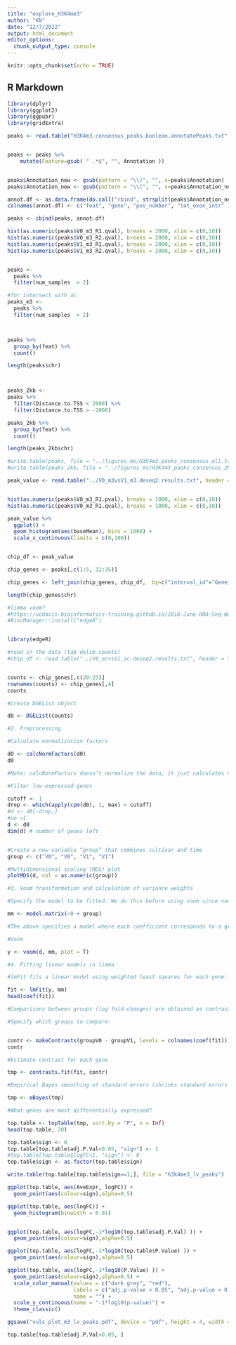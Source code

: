 ```yaml
---
title: "explore_H3K4me3"
author: "KN"
date: "12/7/2022"
output: html_document
editor_options: 
  chunk_output_type: console
---
```


```r
knitr::opts_chunk$set(echo = TRUE)
```

## R Markdown
```r

library(dplyr)
library(ggplot2)
library(ggpubr)
library(gridExtra)
```

```r
peaks <- read.table("H3K4m3.consensus_peaks.boolean.annotatePeaks.txt", header=T, sep = "\t")


peaks <- peaks %>%
    mutate(Feature=gsub( " .*$", "", Annotation ))


peaks$Annotation_new <- gsub(pattern = "\\)", "", x=peaks$Annotation)
peaks$Annotation_new <- gsub(pattern = "\\(", "", x=peaks$Annotation_new)

annot.df <- as.data.frame(do.call("rbind", strsplit(peaks$Annotation_new, " ")))[,c(1,2,4,6)]
colnames(annot.df) <- c("feat", "gene", "pos_number", "tot_exon_intr" )

peaks <- cbind(peaks, annot.df)

hist(as.numeric(peaks$V0_m3_R1.qval), breaks = 2000, xlim = c(0,10))
hist(as.numeric(peaks$V0_m3_R2.qval), breaks = 2000, xlim = c(0,10))
hist(as.numeric(peaks$V1_m3_R1.qval), breaks = 2000, xlim = c(0,10))
hist(as.numeric(peaks$V1_m3_R2.qval), breaks = 2000, xlim = c(0,10))


peaks <- 
  peaks %>%
  filter(num_samples  > 2)

#for intersect with ac
peaks_m3 <- 
  peaks %>%
  filter(num_samples  > 2)



peaks %>%
  group_by(feat) %>%
  count()

length(peaks$chr)



peaks_2kb <- 
peaks %>% 
  filter(Distance.to.TSS < 2000) %>%
  filter(Distance.to.TSS > -2000)

peaks_2kb %>%
  group_by(feat) %>%
  count()

length(peaks_2kb$chr)

#write.table(peaks, file = "../figures_ms/H3K4m3_paeks_consensus_all.table", quote = F, row.names = F)
#write.table(peaks_2kb, file = "../figures_ms/H3K4m3_paeks_consensus_2kb.table", quote = F, row.names = F)


```



```r

peak_value <- read.table("../V0_m3vsV1_m3.deseq2.results.txt", header = T)


hist(as.numeric(peaks$V0_m3_R1.pval), breaks = 1000, xlim = c(0,10)) 
hist(as.numeric(peaks$V0_m3_R1.qval), breaks = 1000, xlim = c(0,10)) 

peak_value %>%
  ggplot() +
  geom_histogram(aes(baseMean), bins = 1000) +
  scale_x_continuous(limits = c(0,100))



```

```r



chip_df <- peak_value

chip_genes <- peaks[,c(1:5, 32:35)]

chip_genes <- left_join(chip_genes, chip_df,  by=c("interval_id"="Geneid", "chr"="Chr"))

length(chip_genes$chr)


```

```r
#limma voom?
#https://ucdavis-bioinformatics-training.github.io/2018-June-RNA-Seq-Workshop/thursday/DE.html
#BiocManager::install("edgeR")


library(edgeR)

#read in the data (tab delim counts)
#chip_df <- read.table("../V0_acvsV1_ac.deseq2.results.txt", header = T)


counts <- chip_genes[,c(20:23)]
rownames(counts) <- chip_genes[,4]
counts

#Create DGEList object

d0 <- DGEList(counts)

#2. Preprocessing

#Calculate normalization factors

d0 <- calcNormFactors(d0)
d0

#Note: calcNormFactors doesn’t normalize the data, it just calculates normalization factors for use downstream.

#Filter low-expressed genes

cutoff <- 1
drop <- which(apply(cpm(d0), 1, max) < cutoff)
#d <- d0[-drop,] 
#no <1
d <- d0
dim(d) # number of genes left


#Create a new variable “group” that combines cultivar and time
group <- c("V0", "V0", "V1", "V1")

#Multidimensional scaling (MDS) plot
plotMDS(d, col = as.numeric(group))

#3. Voom transformation and calculation of variance weights

#Specify the model to be fitted. We do this before using voom since voom uses variances of the model residuals (observed - fitted)

mm <- model.matrix(~0 + group)

#The above specifies a model where each coefficient corresponds to a group mean

#Voom

y <- voom(d, mm, plot = T)
```

```r

#4. Fitting linear models in limma

#lmFit fits a linear model using weighted least squares for each gene:

fit <- lmFit(y, mm)
head(coef(fit))

#Comparisons between groups (log fold-changes) are obtained as contrasts of these fitted linear models:

#Specify which groups to compare:


contr <- makeContrasts(groupV0 - groupV1, levels = colnames(coef(fit)))
contr

#Estimate contrast for each gene

tmp <- contrasts.fit(fit, contr)

#Empirical Bayes smoothing of standard errors (shrinks standard errors that are much larger or smaller than those from other genes towards the average standard error) (see https://www.degruyter.com/doi/10.2202/1544-6115.1027)

tmp <- eBayes(tmp)

#What genes are most differentially expressed?

top.table <- topTable(tmp, sort.by = "P", n = Inf)
head(top.table, 20)

top.table$sign <- 0
top.table[top.table$adj.P.Val<0.05, "sign"] <- 1
#top.table[top.table$logFC<1, "sign"] <- 0
top.table$sign <- as.factor(top.table$sign)

write.table(top.table[top.table$sign==1,], file = "h3k4me3_lv_peaks")

ggplot(top.table, aes(AveExpr, logFC)) +
  geom_point(aes(colour=sign),alpha=0.5)

ggplot(top.table, aes(logFC)) +
  geom_histogram(binwidth = 0.01)


ggplot(top.table, aes(logFC,-1*log10(top.table$adj.P.Val) )) +
  geom_point(aes(colour=sign),alpha=0.5)

ggplot(top.table, aes(logFC,-1*log10(top.table$P.Value) )) +
  geom_point(aes(colour=sign),alpha=0.5)

ggplot(top.table, aes(logFC,-1*log10(P.Value) )) +
  geom_point(aes(colour=sign),alpha=0.5) +
  scale_color_manual(values = c("dark grey", "red"),
                     labels = c("adj.p-value > 0.05", "adj.p-value < 0.05"), 
                     name = "") +
  scale_y_continuous(name = "-1*log10(p-value)") +
  theme_classic()

ggsave("vulc_plot_m3_lv_peaks.pdf", device = "pdf", height = 4, width = 6)

top.table[top.table$adj.P.Val<0.05, ]
```
